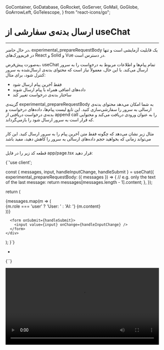   GoContainer,
  GoDatabase,
  GoRocket,
  GoServer,
  GoMail,
  GoGlobe,
  GoArrowLeft,
  GoTelescope,
} from "react-icons/go";


<Layout>
<Head>
<title>مستندات ارسال بدنه‌ی سفارشی از useChat در NextJS - لیارا</title>
<meta property="og:title" content="مستندات خدمات رایانش ابری لیارا" />
<meta property="og:description" content="مستندات مربوط به نحوه ارسال بدنه سفارشی (custom body) از useChat در NextJS با استفاده از سرویس هوش مصنوعی لیارا"  />
<meta property="og:image" content="https://media.liara.ir/logos/liara-poster.jpg" />
</Head>


# ارسال بدنه‌ی سفارشی از useChat 

<hr className="mb-2" />

<Alert variant="warning">
<p>
در حال حاضر، <Important>experimental_prepareRequestBody</Important> یک قابلیت آزمایشی است و تنها در فریم‌ورک‌های React و Solid و Vue در دسترس است.
</p>
</Alert>
<div className="h-2" />

به‌صورت پیش‌فرض، <Important>useChat</Important> تمام پیام‌ها و اطلاعات مربوط به درخواست را به سرور ارسال می‌کند. با این حال، معمولاً نیاز است که محتوای بدنه‌ی ارسال‌شده به سرور کنترل شود، برای مثال:

<div className="h-2" />
<ul>
<li>فقط آخرین پیام ارسال شود</li>
<li>داده‌های اضافی همراه با پیام ارسال شوند</li>
<li>ساختار بدنه‌ی درخواست تغییر کند</li>
</ul>
<div className="h-2" />

گزینه‌ی <Important>experimental_prepareRequestBody</Important> به شما امکان می‌دهد محتوای بدنه‌ی ارسالی به سرور را سفارشی‌سازی کنید.
این تابع لیست پیام‌ها، داده‌های درخواست و بدنه‌ی درخواست دریافتی از append call را به عنوان ورودی دریافت می‌کند و محتوایی که قرار است به سرور ارسال شود را بازمی‌گرداند.

<hr className="mb-2" />

مثال زیر نشان می‌دهد که چگونه فقط متن آخرین پیام را به سرور ارسال کنید.
این کار می‌تواند زمانی که بخواهید حجم داده‌های ارسالی به سرور را کاهش دهید، مفید باشد 

<hr className="mb-2" />
<Section id='client' title='کلاینت' />

قطعه کد زیر را در فایل <Important>app/page.tsx</Important> قرار دهید:

<div className="h-2" />
<div dir='ltr'>
    <Highlight className="js">
        {`'use client';


  const { messages, input, handleInputChange, handleSubmit } = useChat({
    experimental_prepareRequestBody: ({ messages }) => {
      // e.g. only the text of the last message:
      return messages[messages.length - 1].content;
    },
  });

  return (
    <div>
      {messages.map(m => (
        <div key={m.id}>
          {m.role === 'user' ? 'User: ' : 'AI: '}
          {m.content}
        </div>
      ))}

      <form onSubmit={handleSubmit}>
        <input value={input} onChange={handleInputChange} />
      </form>
    </div>
  );
}`}
    </Highlight>
</div>



<Important>
</Important>
<Section id='' title='' />
<div className="h-2" />
<ul>
<li></li>
</ul>
<div className="h-2" />
<div dir='ltr'>
    <Highlight className="js">
        {``}
    </Highlight>
</div>
<div className="h-2" />

<div className="h-2" />  
<img src="https://media.liara.ir/" alt=""/>
<div className="h-2" />  


<video
  src="https://media.liara.ir/"
  controls="controls"
  className="block w-full"
  width="100%"
/>






</Layout>